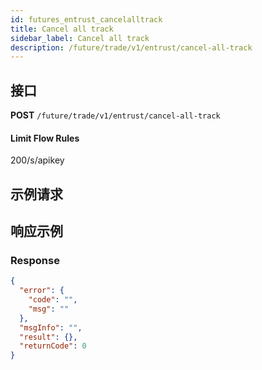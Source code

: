 ```yaml
---
id: futures_entrust_cancelalltrack
title: Cancel all track
sidebar_label: Cancel all track
description: /future/trade/v1/entrust/cancel-all-track
---
```


## 接口

**POST** `/future/trade/v1/entrust/cancel-all-track`

#### **Limit Flow Rules**

200/s/apikey

## 示例请求

## 响应示例

### Response

```json
{
  "error": {
    "code": "",
    "msg": ""
  },
  "msgInfo": "",
  "result": {},
  "returnCode": 0
}
```
